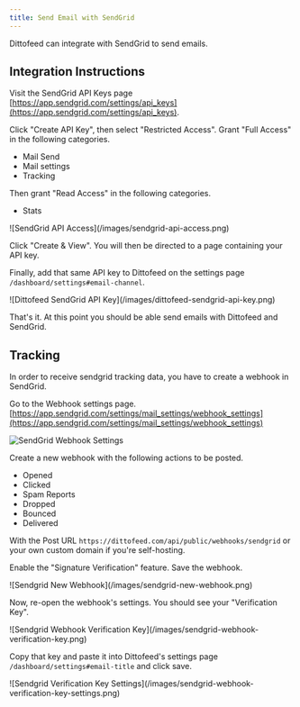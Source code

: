 ```yaml
---
title: Send Email with SendGrid
---
```


Dittofeed can integrate with SendGrid to send emails.

## Integration Instructions

Visit the SendGrid API Keys page [https://app.sendgrid.com/settings/api_keys](https://app.sendgrid.com/settings/api_keys).

Click "Create API Key", then select "Restricted Access". Grant "Full Access" in the following categories.

* Mail Send
* Mail settings
* Tracking

Then grant "Read Access" in the following categories.

* Stats

<Frame>
![SendGrid API Access](/images/sendgrid-api-access.png)
</Frame>

Click "Create & View". You will then be directed to a page containing your API key.

Finally, add that same API key to Dittofeed on the settings page `/dashboard/settings#email-channel`.

<Frame>
![Dittofeed SendGrid API Key](/images/dittofeed-sendgrid-api-key.png)
</Frame>

That's it. At this point you should be able send emails with Dittofeed and SendGrid.

## Tracking

In order to receive sendgrid tracking data, you have to create a webhook in SendGrid.

Go to the Webhook settings page. [https://app.sendgrid.com/settings/mail_settings/webhook_settings](https://app.sendgrid.com/settings/mail_settings/webhook_settings)

![SendGrid Webhook Settings](/images/sendgrid-webhook.png)

Create a new webhook with the following actions to be posted.

- Opened
- Clicked
- Spam Reports
- Dropped
- Bounced
- Delivered

With the Post URL `https://dittofeed.com/api/public/webhooks/sendgrid` or your own custom domain if you're self-hosting.

Enable the "Signature Verification" feature. Save the webhook.

<Frame>
![Sendgrid New Webhook](/images/sendgrid-new-webhook.png)
</Frame>

Now, re-open the webhook's settings. You should see your "Verification Key".

<Frame>
![Sendgrid Webhook Verification Key](/images/sendgrid-webhook-verification-key.png)
</Frame>

Copy that key and paste it into Dittofeed's settings page `/dashboard/settings#email-title` and click save.

<Frame>
![Sendgrid Verification Key Settings](/images/sendgrid-webhook-verification-key-settings.png)
</Frame>
